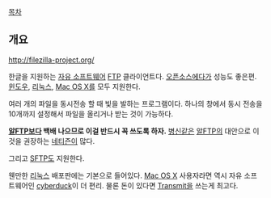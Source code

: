 [[목차]]
== 개요 ==
[[http://filezilla-project.org/]]

한글을 지원하는 [[자유 소프트웨어]] [[FTP]] 클라이언트다. [[오픈소스]]에다가 성능도 좋은편. [[윈도우]], [[리눅스]], [[Mac OS X]]를 모두 지원한다. 

여러 개의 파일을 동시전송 할 때 빛을 발하는 프로그램이다. 하나의 창에서 동시 전송을 10개까지 설정해서 파일을 올리거나 받는 것이 가능하다.  

'''[[알FTP]]보다 백배 나으므로 이걸 반드시 꼭 쓰도록 하자.''' [[병신]]같은 [[알FTP]]의 대안으로 이것을 권장하는 [[네티즌]]이 많다. 

그리고 [[SFTP]]도 지원한다.

웬만한 [[리눅스]] 배포판에는 기본으로 들어있다. [[Mac OS X]] 사용자라면 역시 자유 소프트웨어인 [http://cyberduck.ch/ cyberduck]이 더 편리. 물론 돈이 있다면 [[Transmit]]을 쓰는게 최고다.
